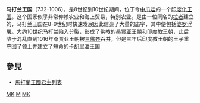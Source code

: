 {{印尼历史}}
'''马打兰王国'''（732-1006），是8世纪到10世纪期间，位于今[[中爪哇|中爪哇]]的一个[[印度化|印度化]][[王国|王国]]。这个国家似乎非常仰赖农业和海上贸易，特别农业。是由一位同名的[[拉者|拉者]]建立的，马打兰王国在8-9世纪时快速发展因此建造了大量的庙宇，其中便包括[[婆罗浮屠|婆罗浮屠]]。大约10世纪马打兰陷入分裂，形成了佛教的桑贾亚王朝和印度教王朝，此后陷于混乱直到1016年桑贾亚王朝被[[三佛齐|三佛齐]]吞并，但是三年后印度教王朝的王子重夺回了领土并建立了短命的[[卡胡里潘王国|卡胡里潘王国]]

==參見==
*[[馬打蘭王國君主列表|馬打蘭王國君主列表]]

{{Indonesia-stub}}

[[Category:印尼歷史|MK]]
[[Category:王國|M]]
[[Category:东南亚古国|MK]]